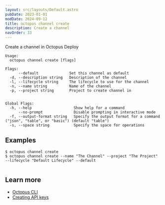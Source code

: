 ```yaml
---
layout: src/layouts/Default.astro
pubDate: 2023-01-01
modDate: 2024-09-12
title: octopus channel create
description: Create a channel
navOrder: 33
---
```


Create a channel in Octopus Deploy

```
Usage:
  octopus channel create [flags]

Flags:
      --default              Set this channel as default
  -d, --description string   Description of the channel
  -l, --lifecycle string     The lifecycle to use for the channel
  -n, --name string          Name of the channel
  -p, --project string       Project to create channel in


Global Flags:
  -h, --help                   Show help for a command
      --no-prompt              Disable prompting in interactive mode
  -f, --output-format string   Specify the output format for a command ("json", "table", or "basic") (default "table")
  -s, --space string           Specify the space for operations

```

## Examples

<SamplesInstance />

```
$ octopus channel create
$ octopus channel create --name "The Channel" --project "The Project" --lifecycle "Default Lifecycle" --default


```

## Learn more

- [Octopus CLI](/docs/octopus-rest-api/cli)
- [Creating API keys](/docs/octopus-rest-api/how-to-create-an-api-key)